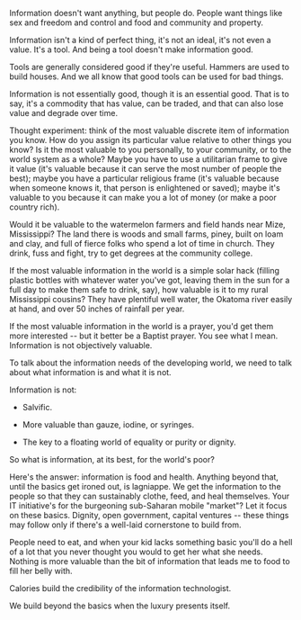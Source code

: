 {{TheFWD header}}{{DISPLAYTITLE:68. Credibility & Calories, A Perspective on Information - Woody Evans}}
Information doesn't want anything, but people do.  People want things like sex and freedom and control and food and community and property.

Information isn't a kind of perfect thing, it's not an ideal, it's not even a value.  It's a tool.  And being a tool doesn't make information good.

Tools are generally considered good if they're useful.  Hammers are used to build houses.  And we all know that good tools can be used for bad things.

Information is not essentially good, though it is an essential good.  That is to say, it's a commodity that has value, can be traded, and that can also lose value and degrade over time.

Thought experiment: think of the most valuable discrete item of information you know.  How do you assign its particular value relative to other things you know?  Is it the most valuable to you personally, to your community, or to the world system as a whole?  Maybe you have to use a utilitarian frame to give it value (it's valuable because it can serve the most number of people the best); maybe you have a particular religious frame (it's valuable because when someone knows it, that person is enlightened or saved); maybe it's valuable to you because it can make you a lot of money (or make a poor country rich).

Would it be valuable to the watermelon farmers and field hands near Mize, Mississippi? The land there is woods and small farms, piney, built on loam and clay, and full of fierce folks who spend a lot of time in church.  They drink, fuss and fight, try to get degrees at the community college.

If the most valuable information in the world is a simple solar hack (filling plastic bottles with whatever water you've got, leaving them in the sun for a full day to make them safe to drink, say), how valuable is it to my rural Mississippi cousins?  They have plentiful well water, the Okatoma river easily at hand, and over 50 inches of rainfall per year.  

If the most valuable information in the world is a prayer, you'd get them more interested -- but it better be a Baptist prayer.  You see what I mean.  Information is not objectively valuable.

To talk about the information needs of the developing world, we need to talk about what information is and what it is not.

Information is not:

*Salvific.

*More valuable than gauze, iodine, or syringes.

*The key to a floating world of equality or purity or dignity.  


So what is information, at its best, for the world's poor?

Here's the answer: information is food and health.  Anything beyond that, until the basics get ironed out, is lagniappe.  We get the information to the people so that they can sustainably clothe, feed, and heal themselves.  Your IT initiative's for the burgeoning sub-Saharan mobile "market"?  Let it focus on these basics.  Dignity, open government, capital ventures -- these things may follow only if there's a well-laid cornerstone to build from.

People need to eat, and when your kid lacks something basic you'll do a hell of a lot that you never thought you would to get her what she needs.  Nothing is more valuable than the bit of information that leads me to food to fill her belly with.

Calories build the credibility of the information technologist.

We build beyond the basics when the luxury presents itself.